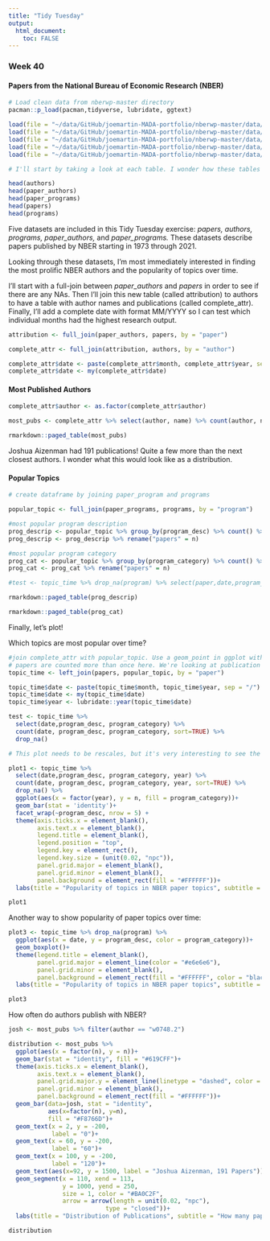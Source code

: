 ```yaml
---
title: "Tidy Tuesday"
output: 
  html_document:
    toc: FALSE
---
```

### Week 40
#### Papers from the National Bureau of Economic Research (NBER)

```r
# Load clean data from nberwp-master directory
pacman::p_load(pacman,tidyverse, lubridate, ggtext)

load(file = "~/data/GitHub/joemartin-MADA-portfolio/nberwp-master/data/authors.rda")
load(file = "~/data/GitHub/joemartin-MADA-portfolio/nberwp-master/data/paper_authors.rda")
load(file = "~/data/GitHub/joemartin-MADA-portfolio/nberwp-master/data/paper_programs.rda")
load(file = "~/data/GitHub/joemartin-MADA-portfolio/nberwp-master/data/papers.rda")
load(file = "~/data/GitHub/joemartin-MADA-portfolio/nberwp-master/data/programs.rda")
```

```r
# I'll start by taking a look at each table. I wonder how these tables relate, if there is a single unique identifier they all share.

head(authors)
head(paper_authors)
head(paper_programs)
head(papers)
head(programs)
```

Five datasets are included in this Tidy Tuesday exercise: <em>papers, authors, programs, paper_authors,</em> and <em>paper_programs.</em> These datasets describe papers published by NBER starting in 1973 through 2021.

Looking through these datasets, I'm most immediately interested in finding the most prolific NBER authors and the popularity of topics over time. 

I'll start with a full-join between <em>paper_authors</em> and <em>papers</em> in order to see if there are any NAs. Then I'll join this new table (called attribution) to authors to have a table with author names and publications (called complete_attr). Finally, I'll add a complete date with format MM/YYYY so I can test which individual months had the highest research output.

```r
attribution <- full_join(paper_authors, papers, by = "paper")

complete_attr <- full_join(attribution, authors, by = "author")

complete_attr$date <- paste(complete_attr$month, complete_attr$year, sep = "/")
complete_attr$date <- my(complete_attr$date)
```

#### Most Published Authors
```r
complete_attr$author <- as.factor(complete_attr$author)

most_pubs <- complete_attr %>% select(author, name) %>% count(author, name) %>% group_by(author,name) %>% arrange(desc(n))

rmarkdown::paged_table(most_pubs)
```

Joshua Aizenman had 191 publications! Quite a few more than the next closest authors. I wonder what this would look like as a distribution.


#### Popular Topics

```r
# create dataframe by joining paper_program and programs

popular_topic <- full_join(paper_programs, programs, by = "program")

#most popular program description
prog_descrip <- popular_topic %>% group_by(program_desc) %>% count() %>% arrange(desc(n))
prog_descrip <- prog_descrip %>% rename("papers" = n)

#most popular program category
prog_cat <- popular_topic %>% group_by(program_category) %>% count() %>% arrange(desc(n))
prog_cat <- prog_cat %>% rename("papers" = n)

#test <- topic_time %>% drop_na(program) %>% select(paper,date,program_category,program_desc)

rmarkdown::paged_table(prog_descrip)

rmarkdown::paged_table(prog_cat)

```

Finally, let's plot!

Which topics are most popular over time? 

```r
#join complete_attr with popular_topic. Use a geom_point in ggplot with different colors for different topics
# papers are counted more than once here. We're looking at publication topics first though, so I'll leave as is and then change so we can see unique papers
topic_time <- left_join(papers, popular_topic, by = "paper")

topic_time$date <- paste(topic_time$month, topic_time$year, sep = "/")
topic_time$date <- my(topic_time$date)
topic_time$year <- lubridate::year(topic_time$date)

test <- topic_time %>% 
  select(date,program_desc, program_category) %>% 
  count(date, program_desc, program_category, sort=TRUE) %>% 
  drop_na()

# This plot needs to be rescales, but it's very interesting to see the color shift by topic over time. Look at Macro becoming poular during recession periods

plot1 <- topic_time %>% 
  select(date,program_desc, program_category, year) %>% 
  count(date, program_desc, program_category, year, sort=TRUE) %>% 
  drop_na() %>%
  ggplot(aes(x = factor(year), y = n, fill = program_category))+
  geom_bar(stat = 'identity')+
  facet_wrap(~program_desc, nrow = 5) +
  theme(axis.ticks.x = element_blank(),
        axis.text.x = element_blank(),
        legend.title = element_blank(),
        legend.position = "top",
        legend.key = element_rect(),
        legend.key.size = (unit(0.02, "npc")),
        panel.grid.major = element_blank(),
        panel.grid.minor = element_blank(),
        panel.background = element_rect(fill = "#FFFFFF"))+
  labs(title = "Popularity of topics in NBER paper topics", subtitle = "1973 - 2021", x = NULL, y = NULL)

plot1

```

Another way to show popularity of paper topics over time:

```r
plot3 <- topic_time %>% drop_na(program) %>% 
  ggplot(aes(x = date, y = program_desc, color = program_category))+
  geom_boxplot()+
  theme(legend.title = element_blank(),
        panel.grid.major = element_line(color = "#e6e6e6"),
        panel.grid.minor = element_blank(),
        panel.background = element_rect(fill = "#FFFFFF", color = "black"))+
  labs(title = "Popularity of topics in NBER paper topics", subtitle = "1973 - 2021", x = NULL, y = NULL)

plot3

```

How often do authors publish with NBER?

```r
josh <- most_pubs %>% filter(author == "w0748.2")

distribution <- most_pubs %>% 
  ggplot(aes(x = factor(n), y = n))+
  geom_bar(stat = "identity", fill = "#619CFF")+
  theme(axis.ticks.x = element_blank(),
        axis.text.x = element_blank(),
        panel.grid.major.y = element_line(linetype = "dashed", color = "black"),
        panel.grid.minor = element_blank(),
        panel.background = element_rect(fill = "#FFFFFF"))+
  geom_bar(data=josh, stat = "identity",
           aes(x=factor(n), y=n),
           fill = "#F8766D")+
  geom_text(x = 2, y = -200,
            label = "0")+
  geom_text(x = 60, y = -200,
            label = "60")+
  geom_text(x = 100, y = -200,
            label = "120")+
  geom_text(aes(x=92, y = 1500, label = "Joshua Aizenman, 191 Papers"))+
  geom_segment(x = 110, xend = 113,
               y = 1000, yend = 250,
               size = 1, color = "#BA0C2F", 
               arrow = arrow(length = unit(0.02, "npc"),
                           type = "closed"))+
  labs(title = "Distribution of Publications", subtitle = "How many papers do authors publish in NBER?", x = "Papers", y = "Authors" )

distribution

```